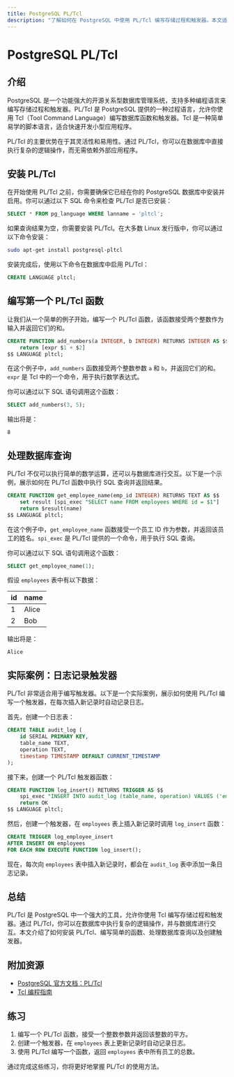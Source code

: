 ```yaml
---
title: PostgreSQL PL/Tcl
description: "了解如何在 PostgreSQL 中使用 PL/Tcl 编写存储过程和触发器。本文适合初学者，包含代码示例和实际案例。"
---
```


# PostgreSQL PL/Tcl

## 介绍

PostgreSQL 是一个功能强大的开源关系型数据库管理系统，支持多种编程语言来编写存储过程和触发器。PL/Tcl 是 PostgreSQL 提供的一种过程语言，允许你使用 Tcl（Tool Command Language）编写数据库函数和触发器。Tcl 是一种简单易学的脚本语言，适合快速开发小型应用程序。

PL/Tcl 的主要优势在于其灵活性和易用性。通过 PL/Tcl，你可以在数据库中直接执行复杂的逻辑操作，而无需依赖外部应用程序。

## 安装 PL/Tcl

在开始使用 PL/Tcl 之前，你需要确保它已经在你的 PostgreSQL 数据库中安装并启用。你可以通过以下 SQL 命令来检查 PL/Tcl 是否已安装：

```sql
SELECT * FROM pg_language WHERE lanname = 'pltcl';
```

如果查询结果为空，你需要安装 PL/Tcl。在大多数 Linux 发行版中，你可以通过以下命令安装：

```bash
sudo apt-get install postgresql-pltcl
```

安装完成后，使用以下命令在数据库中启用 PL/Tcl：

```sql
CREATE LANGUAGE pltcl;
```

## 编写第一个 PL/Tcl 函数

让我们从一个简单的例子开始，编写一个 PL/Tcl 函数，该函数接受两个整数作为输入并返回它们的和。

```sql
CREATE FUNCTION add_numbers(a INTEGER, b INTEGER) RETURNS INTEGER AS $$
    return [expr $1 + $2]
$$ LANGUAGE pltcl;
```

在这个例子中，`add_numbers` 函数接受两个整数参数 `a` 和 `b`，并返回它们的和。`expr` 是 Tcl 中的一个命令，用于执行数学表达式。

你可以通过以下 SQL 语句调用这个函数：

```sql
SELECT add_numbers(3, 5);
```

输出将是：

```
8
```

## 处理数据库查询

PL/Tcl 不仅可以执行简单的数学运算，还可以与数据库进行交互。以下是一个示例，展示如何在 PL/Tcl 函数中执行 SQL 查询并返回结果。

```sql
CREATE FUNCTION get_employee_name(emp_id INTEGER) RETURNS TEXT AS $$
    set result [spi_exec "SELECT name FROM employees WHERE id = $1"]
    return $result(name)
$$ LANGUAGE pltcl;
```

在这个例子中，`get_employee_name` 函数接受一个员工 ID 作为参数，并返回该员工的姓名。`spi_exec` 是 PL/Tcl 提供的一个命令，用于执行 SQL 查询。

你可以通过以下 SQL 语句调用这个函数：

```sql
SELECT get_employee_name(1);
```

假设 `employees` 表中有以下数据：

| id | name   |
|----|--------|
| 1  | Alice  |
| 2  | Bob    |

输出将是：

```
Alice
```

## 实际案例：日志记录触发器

PL/Tcl 非常适合用于编写触发器。以下是一个实际案例，展示如何使用 PL/Tcl 编写一个触发器，在每次插入新记录时自动记录日志。

首先，创建一个日志表：

```sql
CREATE TABLE audit_log (
    id SERIAL PRIMARY KEY,
    table_name TEXT,
    operation TEXT,
    timestamp TIMESTAMP DEFAULT CURRENT_TIMESTAMP
);
```

接下来，创建一个 PL/Tcl 触发器函数：

```sql
CREATE FUNCTION log_insert() RETURNS TRIGGER AS $$
    spi_exec "INSERT INTO audit_log (table_name, operation) VALUES ('employees', 'INSERT')"
    return OK
$$ LANGUAGE pltcl;
```

然后，创建一个触发器，在 `employees` 表上插入新记录时调用 `log_insert` 函数：

```sql
CREATE TRIGGER log_employee_insert
AFTER INSERT ON employees
FOR EACH ROW EXECUTE FUNCTION log_insert();
```

现在，每次向 `employees` 表中插入新记录时，都会在 `audit_log` 表中添加一条日志记录。

## 总结

PL/Tcl 是 PostgreSQL 中一个强大的工具，允许你使用 Tcl 编写存储过程和触发器。通过 PL/Tcl，你可以在数据库中执行复杂的逻辑操作，并与数据库进行交互。本文介绍了如何安装 PL/Tcl、编写简单的函数、处理数据库查询以及创建触发器。

## 附加资源

- [PostgreSQL 官方文档：PL/Tcl](https://www.postgresql.org/docs/current/pltcl.html)
- [Tcl 编程指南](https://www.tcl.tk/man/tcl8.6/tutorial/tcltutorial.html)

## 练习

1. 编写一个 PL/Tcl 函数，接受一个整数参数并返回该整数的平方。
2. 创建一个触发器，在 `employees` 表上更新记录时自动记录日志。
3. 使用 PL/Tcl 编写一个函数，返回 `employees` 表中所有员工的总数。

通过完成这些练习，你将更好地掌握 PL/Tcl 的使用方法。